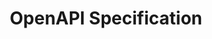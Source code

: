---
title: "OpenAPI Specification"
description: "Complete v2 API specification in OpenAPI 3.1 format"
openapi: "v2-openapi.json"
---